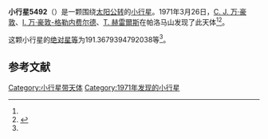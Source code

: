 {{Infobox planet
| bgcolour = #FFFFC0
| name = 5492 Thoma
| symbol = 
| image = 
| caption = 
| discovery = yes
| discovery_ref = 
| discoverer = [[科内利斯·约翰内斯·万·豪敦|C. J. 万·豪敦]]、[[英格丽·万·豪敦-格勒内费尔德|I. 万·豪敦-格勒内费尔德]]、[[湯姆·赫雷爾斯|T. 赫雷爾斯]]
| discovery_site = [[帕洛马山|帕洛马山]] 
| discovered = 1971年3月26日
| designations = yes
| mp_name = 
| named_after = 
| alt_names = 3227 T-1/ 1959 TK / 1987 SM27 / 1987 UM8
| mp_category = [[主带小行星|主带小行星]]
| orbit_ref = <ref name="a">[http://ssd.jpl.nasa.gov/sbdb.cgi?sstr=5492 5492 Thoma] {{Wayback|url=http://ssd.jpl.nasa.gov/sbdb.cgi?sstr=5492 |date=20140902121657 }}，小行星數據庫瀏覽器（JPL Small-Body Database Browser）－[[美国国家航空航天局|美国国家航空航天局]]喷气推进实验室</ref>
| epoch = 2456400.5 (2013年4月18日更新)
| aphelion = {{convert|3.166528235749112|AU|km|3|abbr=on|lk=out}}
| perihelion = {{convert|2.398143078664239|AU|km|3|abbr=on}}
| semimajor = {{convert|2.782335657206675|AU|km|3|abbr=on}}
| eccentricity = 0.138082757
| period = 1695.167858 [[日|日]]<br />4.64[[儒略年|儒略年]]
| avg_speed = 
| inclination = 17.62034008507583
| asc_node = 191.3154405876477
| mean_anomaly = 
| arg_peri = 191.3679394792038
| satellites = 
| physical_characteristics = yes
| dimensions = 
| mass = 
| density = 
| surface_grav = 
| escape_velocity = 
| sidereal_day = 
| axial_tilt = 
| pole_ecliptic_lat = 
| pole_ecliptic_lon = 
| albedo = 
| temperatures= 
| temp_name1 = 
| mean_temp_1 = 
| max_temp_1 = 
| temp_name2 = 
| max_temp_2 = 
| spectral_type = 
| abs_magnitude = 191.3679394792038
}}

'''小行星5492'''（{{lang-en|5492 Thoma}}）是一颗围绕[[太阳|太阳]][[公转|公转]]的[[小行星|小行星]]。1971年3月26日，[[科内利斯·约翰内斯·万·豪敦|C. J. 万·豪敦]]、[[英格丽·万·豪敦-格勒内费尔德|I. 万·豪敦-格勒内费尔德]]、[[湯姆·赫雷爾斯|T. 赫雷爾斯]]在帕洛马山发现了此天体<ref name="a" /><ref>{{cite news|title=小行星列表|url=http://cfa-www.harvard.edu/iau/lists/NumberedMPs.txt|accessdate=2013-07-08|newspaper=哈佛大学|archive-date=2008-05-17|archive-url=https://web.archive.org/web/20080517010638/http://cfa-www.harvard.edu/iau/lists/NumberedMPs.txt|dead-url=no}}</ref>。

这颗小行星的[[绝对星等|绝对星等]]为191.3679394792038等<ref name="a" />。

==参考文献==
{{reflist}}
{{Minor Planet Number|[[小行星5491|小行星5491]]|[[小行星5493|小行星5493]]}}

{{小天体}}

[[Category:小行星带天体|Category:小行星带天体]]
[[Category:1971年发现的小行星|Category:1971年发现的小行星]]

{{asteroid-stub}}